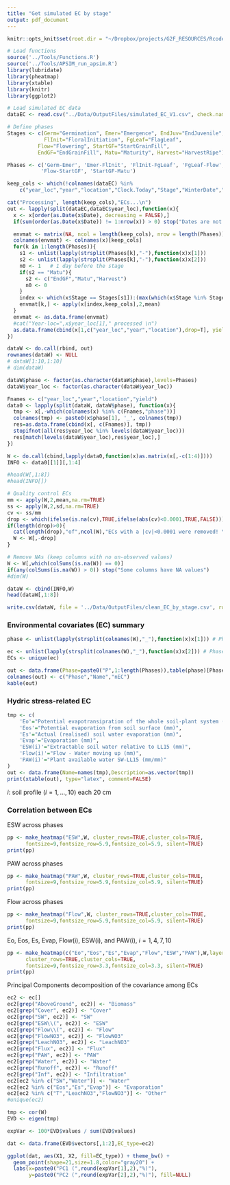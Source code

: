 ```yaml
---
title: "Get simulated EC by stage"
output: pdf_document
---
```


```r
knitr::opts_knit$set(root.dir = "~/Dropbox/projects/G2F_RESOURCES/Rcode")

# Load functions
source('../Tools/Functions.R')
source('../Tools/APSIM_run_apsim.R')
library(lubridate)
library(pheatmap)
library(xtable)
library(knitr)
library(ggplot2)

```

```r
# Load simulated EC data
dataEC <- read.csv("../Data/OutputFiles/simulated_EC_V1.csv", check.names = FALSE)

# Define phases
Stages <- c(Germ="Germination", Emer="Emergence", EndJuv="EndJuvenile",
            FlInit="FloralInitiation", FgLeaf="FlagLeaf",
          Flow="Flowering", StartGF="StartGrainFill",
          EndGF="EndGrainFill", Matu="Maturity", Harvest="HarvestRipe")

Phases <- c('Germ-Emer', 'Emer-FlInit', 'FlInit-FgLeaf', 'FgLeaf-Flow',
           'Flow-StartGF', 'StartGF-Matu')

keep_cols <- which(!colnames(dataEC) %in%
    c("year_loc","year","location","Clock.Today","Stage","WinterDate","Date","yield"))

cat("Processing", length(keep_cols),"ECs...\n")
out <- lapply(split(dataEC,dataEC$year_loc),function(x){
  x <- x[order(as.Date(x$Date), decreasing = FALSE),]
  if(sum(order(as.Date(x$Date)) != 1:nrow(x)) > 0) stop("Dates are not in correct order in year-loc ",x$year_loc[1])

  envmat <- matrix(NA, ncol = length(keep_cols), nrow = length(Phases))
  colnames(envmat) <- colnames(x)[keep_cols]
  for(k in 1:length(Phases)){
    s1 <- unlist(lapply(strsplit(Phases[k],"-"),function(x)x[1]))
    s2 <- unlist(lapply(strsplit(Phases[k],"-"),function(x)x[2]))
    n0 <- 1   # 1 day before the stage
    if(s2 == "Matu"){
      s2 <- c("EndGF","Matu","Harvest")
      n0 <- 0
    }
    index <- which(x$Stage == Stages[s1]):(max(which(x$Stage %in% Stages[s2]))-n0)
    envmat[k,] <- apply(x[index,keep_cols],2,mean)
  }
  envmat <- as.data.frame(envmat)
  #cat("Year-loc=",x$year_loc[1]," processed \n")
  as.data.frame(cbind(x[1,c("year_loc","year","location"),drop=T], yield=max(x$yield)*10, phase=Phases, envmat))
})

dataW <- do.call(rbind, out)
rownames(dataW) <- NULL
# dataW[1:10,1:10]
# dim(dataW)

dataW$phase <- factor(as.character(dataW$phase),levels=Phases)
dataW$year_loc <- factor(as.character(dataW$year_loc))

Fnames <- c("year_loc","year","location","yield")
data0 <- lapply(split(dataW, dataW$phase), function(x){
  tmp <- x[,-which(colnames(x) %in% c(Fnames,"phase"))]
  colnames(tmp) <- paste0(x$phase[1], '_', colnames(tmp))
  res=as.data.frame(cbind(x[, c(Fnames)], tmp))
  stopifnot(all(res$year_loc %in% levels(dataW$year_loc)))
  res[match(levels(dataW$year_loc),res$year_loc),]
})

W <- do.call(cbind,lapply(data0,function(x)as.matrix(x[,-c(1:4)])))
INFO <- data0[[1]][,1:4]

#head(W[,1:8])
#head(INFO[])

# Quality control ECs
mm <- apply(W,2,mean,na.rm=TRUE)
ss <- apply(W,2,sd,na.rm=TRUE)
cv <- ss/mm
drop <- which(ifelse(is.na(cv),TRUE,ifelse(abs(cv)<0.0001,TRUE,FALSE)))
if(length(drop)>0){   
  cat(length(drop),"of",ncol(W),"ECs with a |cv|<0.0001 were removed! \n")
  W <- W[,-drop]
}

# Remove NAs (keep columns with no un-observed values)
W <- W[,which(colSums(is.na(W)) == 0)]
if(any(colSums(is.na(W)) > 0)) stop("Some columns have NA values")
#dim(W)

dataW <- cbind(INFO,W)
head(dataW[,1:8])

write.csv(dataW, file = '../Data/OutputFiles/clean_EC_by_stage.csv', row.names=FALSE)

```

### Environmental covariates (EC) summary
```r
phase <- unlist(lapply(strsplit(colnames(W),"_"),function(x)x[1])) # Phases

ec <- unlist(lapply(strsplit(colnames(W),"_"),function(x)x[2])) # Phases
ECs <- unique(ec)

out <- data.frame(Phase=paste0("P",1:length(Phases)),table(phase)[Phases])
colnames(out) <- c("Phase","Name","nEC")
kable(out)

```
### Hydric stress-related EC

```r

tmp <- c(  
    'Eo'="Potential evapotransipration of the whole soil-plant system (mm)",
    'Eos'="Potential evaporation from soil surface (mm)",
    'Es'="Actual (realised) soil water evaporation (mm)",
    'Evap'="Evaporation (mm)",
    'ESW(i)'="Extractable soil water relative to LL15 (mm)",
    'Flow(i)'="Flow - Water moving up (mm)",
    'PAW(i)'="Plant available water SW-LL15 (mm/mm)"
)
out <- data.frame(Name=names(tmp),Description=as.vector(tmp))
print(xtable(out), type="latex", comment=FALSE)

```
$i$: soil profile ($i=1,...,10$) each 20 cm


\newpage

### Correlation between ECs
ESW across phases
```r
pp <- make_heatmap("ESW",W, cluster_rows=TRUE,cluster_cols=TRUE,
      fontsize=9,fontsize_row=5.9,fontsize_col=5.9, silent=TRUE)
print(pp)

```

\newpage

PAW across phases
```r
pp <- make_heatmap("PAW",W, cluster_rows=TRUE,cluster_cols=TRUE,
      fontsize=9,fontsize_row=5.9,fontsize_col=5.9, silent=TRUE)
print(pp)

```

\newpage

Flow across phases
```r
pp <- make_heatmap("Flow",W, cluster_rows=TRUE,cluster_cols=TRUE,
      fontsize=9,fontsize_row=5.9,fontsize_col=5.9, silent=TRUE)
print(pp)

```

\newpage

Eo, Eos, Es, Evap, Flow(i), ESW(i), and PAW(i), $i=1,4,7,10$
```r
pp <- make_heatmap(c("Eo","Eos","Es","Evap","Flow","ESW","PAW"),W,layer=c(1,4,7,10),
      cluster_rows=TRUE,cluster_cols=TRUE,
      fontsize=9,fontsize_row=3.3,fontsize_col=3.3, silent=TRUE)
print(pp)

```

\newpage

Principal Components decomposition of the covariance among ECs
```r
ec2 <- ec[]
ec2[grep("AboveGround", ec2)] <- "Biomass"
ec2[grep("Cover", ec2)] <- "Cover"
ec2[grep("SW", ec2)] <- "SW"
ec2[grep("ESW\\(", ec2)] <- "ESW"
ec2[grep("Flow\\(", ec2)] <- "Flow"
ec2[grep("FlowNO3", ec2)] <- "FlowNO3"
ec2[grep("LeachNO3", ec2)] <- "LeachNO3"
ec2[grep("Flux", ec2)] <- "Flux"
ec2[grep("PAW", ec2)] <- "PAW"
ec2[grep("Water", ec2)] <- "Water"
ec2[grep("Runoff", ec2)] <- "Runoff"
ec2[grep("Inf", ec2)] <- "Infiltration"
ec2[ec2 %in% c("SW","Water")] <- "Water"
ec2[ec2 %in% c("Eos","Es","Evap")] <- "Evaporation"
ec2[ec2 %in% c("T","LeachNO3","FlowNO3")] <- "Other"
#unique(ec2)

tmp <- cor(W)
EVD <- eigen(tmp)

expVar <- 100*EVD$values / sum(EVD$values)

dat <- data.frame(EVD$vectors[,1:2],EC_type=ec2)

ggplot(dat, aes(X1, X2, fill=EC_type)) + theme_bw() +
  geom_point(shape=21,size=1.8,color="gray20") +
  labs(x=paste0("PC1 (",round(expVar[1],2),"%)"), 
       y=paste0("PC2 (",round(expVar[2],2),"%)"), fill=NULL)

```


